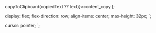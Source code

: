 
  <CopyContainer>
    <CopyIcon className="icon icon-outlined" onClick={() => copyToClipboard(copiedText ?? text)}>content_copy</CopyIcon>
    <Description markdown={`\`${text}\``}/>
  </CopyContainer>
);

  display: flex;
  flex-direction: row;
  align-items: center;
  max-height: 32px;
`;

  cursor: pointer;
`;

